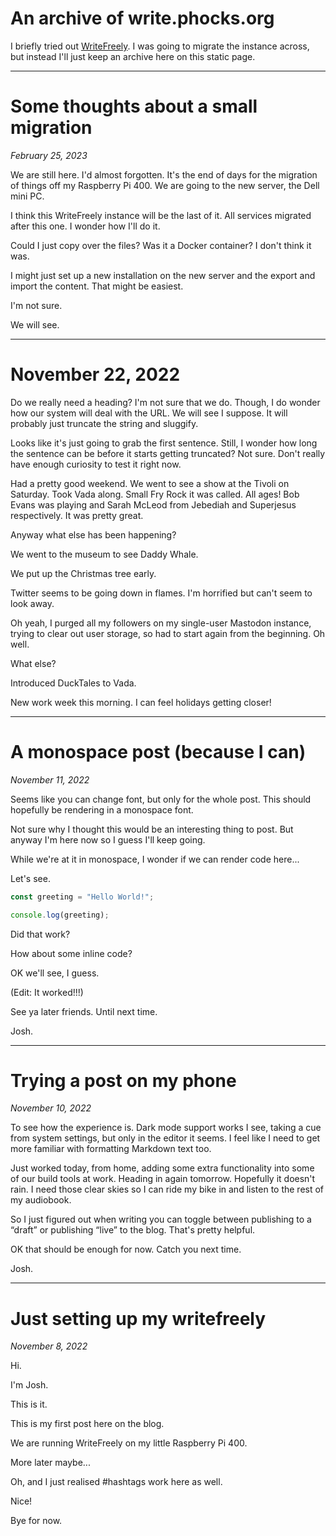 # An archive of write.phocks.org

I briefly tried out [WriteFreely](https://writefreely.org/). I was going to migrate the instance across, but instead I'll just keep an archive here on this static page.

---

# Some thoughts about a small migration
*February 25, 2023*

We are still  here. I'd almost forgotten. It's the end of days for the migration of things off my Raspberry Pi 400. We are going to the new server, the Dell mini PC.

I think this WriteFreely instance will be the last of it. All services migrated after this one. I wonder how I'll do it.

Could I just copy over the files? Was it a Docker container? I don't think it was.

I might just set up a new installation on the new server and the export and import the content. That might be easiest.

I'm not sure.

We will see.

---

# November 22, 2022

Do we really need a heading? I'm not sure that we do. Though, I do wonder how our system will deal with the URL. We will see I suppose. It will probably just truncate the string and sluggify.

Looks like it's just going to grab the first sentence. Still, I wonder how long the sentence can be before it starts getting truncated? Not sure. Don't really have enough curiosity to test it right now.

Had a pretty good weekend. We went to see a show at the Tivoli on Saturday. Took Vada along. Small Fry Rock it was called. All ages! Bob Evans was playing and Sarah McLeod from Jebediah and Superjesus respectively. It was pretty great.

Anyway what else has been happening?

We went to the museum to see Daddy Whale.

We put up the Christmas tree early.

Twitter seems to be going down in flames. I'm horrified but can't seem to look away.

Oh yeah, I purged all my followers on my single-user Mastodon instance, trying to clear out user storage, so had to start again from the beginning. Oh well.

What else?

Introduced DuckTales to Vada.

New work week this morning. I can feel holidays getting closer!

---

# A monospace post (because I can)
*November 11, 2022*

Seems like you can change font, but only for the whole post. This should hopefully be rendering in a monospace font.

Not sure why I thought this would be an interesting thing to post. But anyway I'm here now so I guess I'll keep going.

While we're at it in monospace, I wonder if we can render code here...

Let's see.

```javascript
const greeting = "Hello World!";

console.log(greeting);
```

Did that work?

How about some inline code?

OK we'll see, I guess.

(Edit: It worked!!!)

See ya later friends. Until next time.

Josh.

---

# Trying a post on my phone
*November 10, 2022*

To see how the experience is. Dark mode support works I see, taking a cue from system settings, but only in the editor it seems. I feel like I need to get more familiar with formatting Markdown text too.

Just worked today, from home, adding some extra functionality into some of our build tools at work. Heading in again tomorrow. Hopefully it doesn't rain. I need those clear skies so I can ride my bike in and listen to the rest of my audiobook.

So I just figured out when writing you can toggle between publishing to a “draft” or publishing “live” to the blog. That's pretty helpful.

OK that should be enough for now. Catch you next time.

Josh.

---

# Just setting up my writefreely
*November 8, 2022*

Hi.

I'm Josh.

This is it.

This is my first post here on the blog.

We are running WriteFreely on my little Raspberry Pi 400.

More later maybe...

Oh, and I just realised #hashtags work here as well.

Nice!

Bye for now.